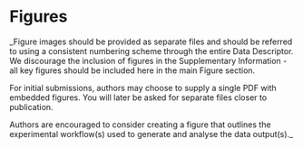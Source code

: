 # Figures

_Figure images should be provided as separate files and should be referred to using a consistent numbering scheme through the entire Data Descriptor. We discourage the inclusion of figures in the Supplementary Information - all key figures should be included here in the main Figure section.

For initial submissions, authors may choose to supply a single PDF with embedded figures. You will later be asked for separate files closer to publication.

Authors are encouraged to consider creating a figure that outlines the experimental workflow(s) used to generate and analyse the data output(s)._
